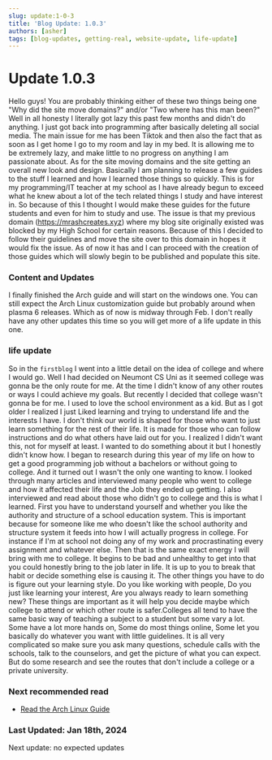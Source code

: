 ```yaml
---
slug: update:1-0-3
title: 'Blog Update: 1.0.3'
authors: [asher]
tags: [blog-updates, getting-real, website-update, life-update]
---
```







# Update 1.0.3

Hello guys! You are probably thinking either of these two things being one "Why did the site move domains?" and/or "Two where has this man been?" Well in all honesty I literally got lazy this past few months and didn't do anything. I just got back into programming after basically deleting all social media. The main issue for me has been Tiktok and then also the fact that as soon as I get home I go to my room and lay in my bed. It is allowing me to be extremely lazy, and make little to no progress on anything I am passionate about. As for the site moving domains and the site getting an overall new look and design. Basically I am planning to release a few guides to the stuff I learned and how I learned those things so quickly. This is for my programming/IT teacher at my school as I have already begun to exceed what he knew about a lot of the tech related things I study and have interest in. So because of this I thought I would make these guides for the future students and even for him to study and use. The issue is that my previous domain (https://mrashcreates.xyz) where my blog site originally existed was blocked by my High School for certain reasons. Because of this I decided to follow their guidelines and move the site over to this domain in hopes it would fix the issue. As of now it has and I can proceed with the creation of those guides which will slowly begin to be published and populate this site. 
### Content and Updates

I finally finished the Arch guide and will start on the windows one. You can still expect the Arch Linux customization guide but probably around when plasma 6 releases. Which as of now is midway through Feb.
I don't really have any other updates this time so you will get more of a life update in this one.

<!--truncate-->
### life update

So in the `firstblog` I went into a little detail on the idea of college and where I would go. Well I had decided on Neumont CS Uni as it seemed college was gonna be the only route for me. At the time I didn't know of any other routes or ways I could achieve my goals. But recently I decided that college wasn't gonna be for me. I used to love the school environment as a kid. But as I got older I realized I just Liked learning and trying to understand life and the interests I have. 
I don't think our world is shaped for those who want to just learn something for the rest of their life. It is made for those who can follow instructions and do what others have laid out for you. I realized I didn't want this, not for myself at least. I wanted to do something about it but I honestly didn't know how. I began to research during this year of my life on how to get a good programming job without a bachelors or without going to college. And it turned out I wasn't the only one wanting to know. I looked through many articles and interviewed many people who went to college and how it affected their life and the Job they ended up getting. I also interviewed and read about those who didn't go to college and this is what I learned. First you have to understand yourself and whether you like the authority and structure of a school education system. This is important because for someone like me who doesn't like the school authority and structure system it feeds into how I will actually progress in college. For instance if I'm at school not doing any of my work and procrastinating every assignment and whatever else. Then that is the same exact energy I will bring with me to college. It begins to be bad and unhealthy to get into that you could honestly bring to the job later in life. It is up to you to break that habit or decide something else is causing it. The other things you have to do is figure out your learning style. Do you like working with people, Do you just like learning your interest, Are you always ready to learn something new? These things are important as it will help you decide maybe which college to attend or which other route is safer.Colleges all tend to have the same basic way of teaching a  subject to a student but some vary a lot. Some have a lot more hands on, Some do most things online, Some let you basically do whatever you want with little guidelines. It is all very complicated so make sure you ask many questions, schedule calls with the schools, talk to the counselors, and get the picture of what you can expect. But do some research and see the routes that don't include a college or a private university.  

### Next recommended read

- [Read the Arch Linux Guide](../../docs/Linux/archguide)

### Last Updated: Jan 18th, 2024

Next update: no expected updates
